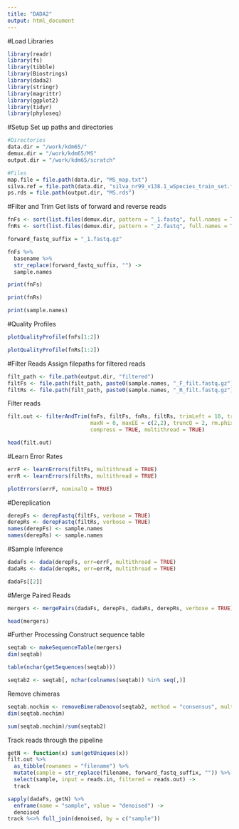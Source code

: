 ```yaml
---
title: "DADA2"
output: html_document
---
```


#Load Libraries
```r
library(readr)
library(fs)
library(tibble)
library(Biostrings)
library(dada2)
library(stringr)
library(magrittr)
library(ggplot2)
library(tidyr)
library(phyloseq)
```

#Setup
Set up paths and directories
```r
#Directories
data.dir = "/work/kdm65/"
demux.dir = "/work/kdm65/MS"
output.dir = "/work/kdm65/scratch"

#Files
map.file = file.path(data.dir, "MS_map.txt")
silva.ref = file.path(data.dir, "silva_nr99_v138.1_wSpecies_train_set.fa.gz")
ps.rds = file.path(output.dir, "MS.rds")
```

#Filter and Trim
Get lists of forward and reverse reads
```r
fnFs <- sort(list.files(demux.dir, pattern = "_1.fastq", full.names = TRUE))
fnRs <- sort(list.files(demux.dir, pattern = "_2.fastq", full.names = TRUE))

forward_fastq_suffix = "_1.fastq.gz"

fnFs %>%
  basename %>%
  str_replace(forward_fastq_suffix, "") ->
  sample.names
```

```r
print(fnFs)
```

```r
print(fnRs)
```

```r
print(sample.names)
```

#Quality Profiles
```r
plotQualityProfile(fnFs[1:2])
```

```r
plotQualityProfile(fnRs[1:2])
```

#Filter Reads
Assign filepaths for filtered reads
```r
filt_path <- file.path(output.dir, "filtered")
filtFs <- file.path(filt_path, paste0(sample.names, "_F_filt.fastq.gz"))
filtRs <- file.path(filt_path, paste0(sample.names, "_R_filt.fastq.gz"))
```

Filter reads
```r
filt.out <- filterAndTrim(fnFs, filtFs, fnRs, filtRs, trimLeft = 10, truncLen = c(190, 150),
                          maxN = 0, maxEE = c(2,2), truncQ = 2, rm.phix = TRUE,
                          compress = TRUE, multithread = TRUE)
```

```r
head(filt.out)
```

#Learn Error Rates
```r
errF <- learnErrors(filtFs, multithread = TRUE)
errR <- learnErrors(filtRs, multithread = TRUE)
```

```r
plotErrors(errF, nominalQ = TRUE)
```

#Dereplication
```r
derepFs <- derepFastq(filtFs, verbose = TRUE)
derepRs <- derepFastq(filtRs, verbose = TRUE)
names(derepFs) <- sample.names
names(derepRs) <- sample.names
```

#Sample Inference
```r
dadaFs <- dada(derepFs, err=errF, multithread = TRUE)
dadaRs <- dada(derepRs, err=errR, multithread = TRUE)
```

```r
dadaFs[[2]]
```

#Merge Paired Reads
```r
mergers <- mergePairs(dadaFs, derepFs, dadaRs, derepRs, verbose = TRUE)
```

```r
head(mergers)
```

#Further Processing
Construct sequence table
```r
seqtab <- makeSequenceTable(mergers)
dim(seqtab)
```

```r
table(nchar(getSequences(seqtab)))
```

```r
seqtab2 <- seqtab[, nchar(colnames(seqtab)) %in% seq(,)]
```

Remove chimeras
```r
seqtab.nochim <- removeBimeraDenovo(seqtab2, method = "consensus", multithread = TRUE, verbose = TRUE)
dim(seqtab.nochim)
```

```r
sum(seqtab.nochim)/sum(seqtab2)
```

Track reads through the pipeline
```r
getN <- function(x) sum(getUniques(x))
filt.out %>%
  as_tibble(rownames = "filename") %>%
  mutate(sample = str_replace(filename, forward_fastq_suffix, "")) %>%
  select(sample, input = reads.in, filtered = reads.out) ->
  track

sapply(dadaFs, getN) %>%
  enframe(name = "sample", value = "denoised") ->
  denoised
track %<>% full_join(denoised, by = c("sample"))
```
